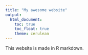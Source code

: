 ```yaml
---
title: "My awesome website"
output: 
  html_document:
    toc: true
    toc_float: true
    theme: cerulean
---
```


This website is made in R markdown.